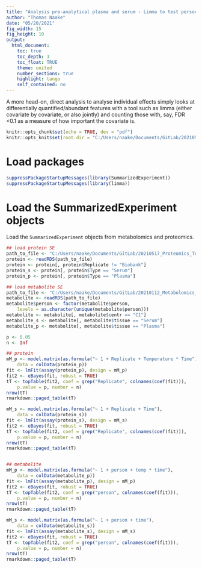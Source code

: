```yaml
---
title: "Analysis pre-analytical plasma and serum - Limma to test person effect"
author: "Thomas Naake"
date: "05/20/2021"
fig_width: 15
fig_height: 10
output:
  html_document:
    toc: true
    toc_depth: 3
    toc_float: TRUE
    theme: united
    number_sections: true
    highlight: tango
    self_contained: no
---
```


A more head-on, direct analysis to analyse individual effects simply looks at
differentially quantified/abundant features with a tool such as limma (either covariate by covariate, or also jointly) and counting those with, say, 
FDR <0.1 as a measure of how important the covariate is.


```r
knitr::opts_chunk$set(echo = TRUE, dev = "pdf")
knitr::opts_knit$set(root.dir = "C:/Users/naake/Documents/GitLab/20210520_Proteomics_Metabolomics_plasma_serum_MOFA/")
```

# Load packages

```r
suppressPackageStartupMessages(library(SummarizedExperiment))
suppressPackageStartupMessages(library(limma))
```

# Load the SummarizedExperiment objects

Load the `SummarizedExperiment` objects from metabolomics and proteomics.

```r
## load protein SE
path_to_file <- "C:/Users/naake/Documents/GitLab/20210517_Proteomics_Torsten_plasma_serum_proteins/Preanalytical_SummarizedExperiment_Protein_imputed.RDS"
protein <- readRDS(path_to_file)
protein <- protein[, protein$Replicate != "Biobank"]
protein_s <- protein[, protein$Type == "Serum"]
protein_p <- protein[, protein$Type == "Plasma"]

## load metabolite SE
path_to_file <- "C:/Users/naake/Documents/GitLab/20210112_Metabolomics_Hagen_plasma_serum_metabolites/Preanalytical_SummarizedExperiment_Metabolite_imputed.RDS"
metabolite <- readRDS(path_to_file)
metabolite$person <- factor(metabolite$person,
    levels = as.character(unique(metabolite$person)))
metabolite <- metabolite[, metabolite$centr == "C1"]
metabolite_s <- metabolite[, metabolite$tissue == "Serum"]
metabolite_p <- metabolite[, metabolite$tissue == "Plasma"]

```

```r
p <- 0.05 
n <- Inf

## protein
mM_p <- model.matrix(as.formula("~ 1 + Replicate + Temperature * Time"), 
    data = colData(protein_p))
fit <- lmFit(assay(protein_p), design = mM_p)
fit2 <- eBayes(fit, robust = TRUE)
tT <- topTable(fit2, coef = grep("Replicate", colnames(coef(fit))), 
    p.value = p, number = n)
nrow(tT)
rmarkdown::paged_table(tT)

mM_s <- model.matrix(as.formula("~ 1 + Replicate + Time"), 
    data = colData(protein_s))
fit <- lmFit(assay(protein_s), design = mM_s)
fit2 <- eBayes(fit, robust = TRUE)
tT <- topTable(fit2, coef = grep("Replicate", colnames(coef(fit))), 
    p.value = p, number = n)
nrow(tT)
rmarkdown::paged_table(tT)


## metabolite
mM_p <- model.matrix(as.formula("~ 1 + person + temp * time"), 
    data = colData(metabolite_p))
fit <- lmFit(assay(metabolite_p), design = mM_p)
fit2 <- eBayes(fit, robust = TRUE)
tT <- topTable(fit2, coef = grep("person", colnames(coef(fit))), 
    p.value = p, number = n)
nrow(tT)
rmarkdown::paged_table(tT)

mM_s <- model.matrix(as.formula("~ 1 + person + time"), 
    data = colData(metabolite_s))
fit <- lmFit(assay(metabolite_s), design = mM_s)
fit2 <- eBayes(fit, robust = TRUE)
tT <- topTable(fit2, coef = grep("person", colnames(coef(fit))), 
    p.value = p, number = n)
nrow(tT)
rmarkdown::paged_table(tT)
```

